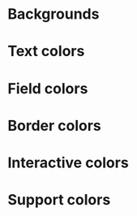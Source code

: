 
<Meta of={GnuiColorsStories} />

# Backgrounds

<Canvas of={GnuiColorsStories.Backgrounds} />

# Text colors

<Canvas of={GnuiColorsStories.TextColors} />

# Field colors

<Canvas of={GnuiColorsStories.FieldBackgrounds} />

# Border colors

<Canvas of={GnuiColorsStories.BorderColors} />

# Interactive colors

<Canvas of={GnuiColorsStories.InteractiveColors}/>

# Support colors

<Canvas of={GnuiColorsStories.SupportColors}/>
